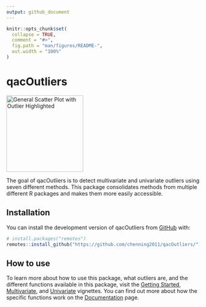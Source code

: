 ```yaml
---
output: github_document
---
```


<!-- README.md is generated from README.Rmd. Please edit that file -->

```r
knitr::opts_chunk$set(
  collapse = TRUE,
  comment = "#>",
  fig.path = "man/figures/README-",
  out.width = "100%"
)
```

# qacOutliers

<img src="outlier.png" alt="General Scatter Plot with Outlier Highlighted" width="200"/>

<!-- badges: start -->
<!-- badges: end -->

The goal of qacOutliers is to detect multivariate and univariate outliers using seven different methods. This package consolidates methods from multiple different R packages and makes them more easily accessible. 

## Installation

You can install the development version of qacOutliers from [GitHub](https://github.com/chenning2011) with:

``` r
# install.packages("remotes")
remotes::install_github("https://github.com/chenning2011/qacOutliers/")
```

## How to use

To learn more about how to use this package, what outliers are, and the different functions available in this package, visit the [Getting Started](https://chenning2011.github.io/qacOutliers/articles/qacOutliers.html), [Multivariate](https://chenning2011.github.io/qacOutliers/articles/Multivariate.html), and [Univariate](https://chenning2011.github.io/qacOutliers/articles/Univariate.html) vignettes. You can find out more about how the specific functions work on the [Documentation](https://chenning2011.github.io/qacOutliers/reference/index.html) page. 
